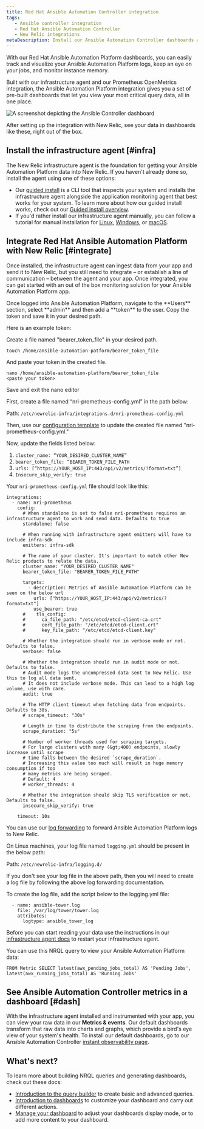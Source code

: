 ```yaml
---
title: Red Hat Ansible Automation Controller integration
tags:
   - Ansible controller integration
   - Red Hat Ansible Automation Controller
   - New Relic integrations
metaDescription: Install our Ansible Automation Controller dashboards and see your Ansible data in New Relic.
---
```



With our Red Hat Ansible Automation Platform dashboards, you can easily track and visualize your Ansible Automation Platform logs, keep an eye on your jobs, and monitor instance memory.

Built with our infrastructure agent and our Prometheus OpenMetrics integration, the Ansible Automation Platform integration gives you a set of pre-built dashboards that let you view your most critical query data, all in one place.

<img
  title="Ansible Controller"
  alt="A screenshot depicting the Ansible Controller dashboard"
  src={infrastructureAnsibleControllerDashboard}
/>

<figcaption>
After setting up the integration with New Relic, see your data in dashboards like these, right out of the box.
</figcaption>

## Install the infrastructure agent [#infra]

The New Relic infrastructure agent is the foundation for getting your Ansible Automation Platform data into New Relic. If you haven't already done so, install the agent using one of these options:


* Our [guided install](https://one.newrelic.com/nr1-core?state=4f81feab-35f7-e97e-9903-52510f8542bd) is a CLI tool that inspects your system and installs the infrastructure agent alongside the application monitoring agent that best works for your system. To learn more about how our guided install works, check out our [Guided install overview](/docs/infrastructure/host-integrations/installation/new-relic-guided-install-overview).
* If you'd rather install our infrastructure agent manually, you can follow a tutorial for manual installation for [Linux](/docs/infrastructure/install-infrastructure-agent/linux-installation/install-infrastructure-monitoring-agent-linux), [Windows](/docs/infrastructure/install-infrastructure-agent/windows-installation/install-infrastructure-monitoring-agent-windows/), or [macOS](/docs/infrastructure/install-infrastructure-agent/macos-installation/install-infrastructure-monitoring-agent-macos/).


## Integrate Red Hat Ansible Automation Platform with New Relic [#integrate]

Once installed, the infrastructure agent can ingest data from your app and send it to New Relic, but you still need to integrate – or establish a line of communication – between the agent and your app. Once integrated, you can get started with an out of the box monitoring solution for your Ansible Automation Platform app. 

<CollapserGroup>
<Collapser
    id="step1"
    title="Step 1. Create a bearer token on Ansible Automation Platform"
    >
Once logged into Ansible Automation Platform, navigate to the **Users** section, select **admin** and then add a **token** to the user. Copy the token and save it in your desired path.

Here is an example token: 

Create a file named "bearer_token_file" in your desired path.

```
touch /home/ansible-automation-patform/bearer_token_file

```
And paste your token in the created file.

```
nano /home/ansible-automation-platform/bearer_token_file
<paste your token>
```

Save and exit the nano editor

</Collapser>

<Collapser
    id="step2"
    title="Step 2. Configuring Prometheus OpenMetrics integration"
    >
    
First, create a file named “nri-prometheus-config.yml” in the path below:

Path: `/etc/newrelic-infra/integrations.d/nri-prometheus-config.yml`

Then, use our [configuration template](https://github.com/newrelic/nri-prometheus/blob/main/configs/nri-prometheus-config.yml.sample) to update the created file named "nri-prometheus-config.yml."

Now, update the fields listed below:

1. `cluster_name: “YOUR_DESIRED_CLUSTER_NAME”`
2. `bearer_token_file: “BEARER_TOKEN_FILE_PATH`
3. `urls: [“https://YOUR_HOST_IP:443/api/v2/metrics/?format=txt”]`
4. `Insecure_skip_verify: true`

Your `nri-prometheus-config.yml` file should look like this:

```
integrations:
  - name: nri-prometheus
    config:
      # When standalone is set to false nri-prometheus requires an infrastructure agent to work and send data. Defaults to true
      standalone: false

      # When running with infrastructure agent emitters will have to include infra-sdk
      emitters: infra-sdk

      # The name of your cluster. It's important to match other New Relic products to relate the data.
      cluster_name: "YOUR_DESIRED_CLUSTER_NAME"
      bearer_token_file: "BEARER_TOKEN_FILE_PATH"

      targets:
        - description: Metrics of Ansible Automation Platform can be seen on the below url
          urls: ["https://YOUR_HOST_IP:443/api/v2/metrics/?format=txt"]
          use_bearer: true
      #    tls_config:
      #      ca_file_path: "/etc/etcd/etcd-client-ca.crt"
      #      cert_file_path: "/etc/etcd/etcd-client.crt"
      #      key_file_path: "/etc/etcd/etcd-client.key"

      # Whether the integration should run in verbose mode or not. Defaults to false.
      verbose: false

      # Whether the integration should run in audit mode or not. Defaults to false.
      # Audit mode logs the uncompressed data sent to New Relic. Use this to log all data sent.
      # It does not include verbose mode. This can lead to a high log volume, use with care.
      audit: true

      # The HTTP client timeout when fetching data from endpoints. Defaults to 30s.
      # scrape_timeout: "30s"

      # Length in time to distribute the scraping from the endpoints.
      scrape_duration: "5s"

      # Number of worker threads used for scraping targets.
      # For large clusters with many (&gt;400) endpoints, slowly increase until scrape
      # time falls between the desired `scrape_duration`.
      # Increasing this value too much will result in huge memory consumption if too
      # many metrics are being scraped.
      # Default: 4
      # worker_threads: 4

      # Whether the integration should skip TLS verification or not. Defaults to false.
      insecure_skip_verify: true

    timeout: 10s

``` 

</Collapser>

<Collapser
    id="step3"
    title="Step 3. Forward Ansible controller logs to New Relic"
    >

You can use our [log forwarding](/docs/logs/forward-logs/forward-your-logs-using-infrastructure-agent) to forward Ansible Automation Platform logs to New Relic. 

On Linux machines, your log file named `logging.yml` should be present in the below path:

Path: `/etc/newrelic-infra/logging.d/`

If you don't see your log file in the above path, then you will need to create a log file by following the above log forwarding documentation.

To create the log file, add the script below to the logging.yml file:

```
  - name: ansible-tower.log
    file: /var/log/tower/tower.log
    attributes:
      logtype: ansible_tower_log

```
</Collapser>

 <Collapser
    id="step4"
    title="Step 4. Restart your infrastructure agent"
    >

Before you can start reading your data use the instructions in our [infrastructure agent docs](/docs/infrastructure/install-infrastructure-agent/manage-your-agent/start-stop-restart-infrastructure-agent/) to restart your infrastructure agent. 
</Collapser>

<Collapser
    id="step5"
    title="Step 5. Use NRQL to view your data"
    >
You can use this NRQL query to view your Ansible Automation Platform data:

```
FROM Metric SELECT latest(awx_pending_jobs_total) AS 'Pending Jobs', latest(awx_running_jobs_total) AS 'Running Jobs'
```

</Collapser>
</CollapserGroup>


## See Ansible Automation Controller metrics in a dashboard [#dash]

With the infrastructure agent installed and instrumented with your app, you can view your raw data in our **Metrics & events**. Our default dashboards transform that raw data into charts and graphs, which provide a bird's eye view of your system's health. To install our default dashboards, go to our Ansible Automation Controller [instant observability page](https://newrelic.com/instant-observability/ansible-automation-controller).

## What's next?

To learn more about building NRQL queries and generating dashboards, check out these docs:

* [Introduction to the query builder](/docs/query-your-data/explore-query-data/query-builder/introduction-query-builder) to create basic and advanced queries.
* [Introduction to dashboards](/docs/query-your-data/explore-query-data/dashboards/introduction-dashboards) to customize your dashboard and carry out different actions.
* [Manage your dashboard](/docs/query-your-data/explore-query-data/dashboards/manage-your-dashboard) to adjust your dashboards display mode, or to add more content to your dashboard.

